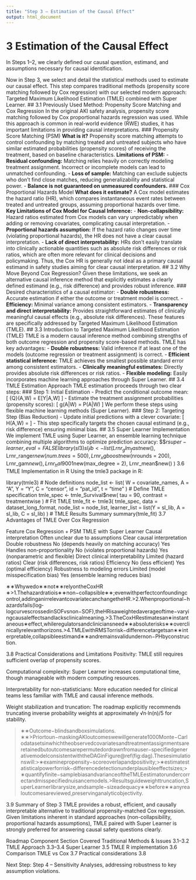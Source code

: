 ```yaml
---
title: "Step 3 – Estimation of the Causal Effect"
output: html_document
---
```


# 3 Estimation of the Causal Effect 

In Steps 1–2, we clearly defined our causal question, estimand, and assumptions necessary for causal identification. 

Now in Step 3, we select and detail the statistical methods used to estimate our causal effect. This step compares traditional methods (propensity score matching followed by Cox regression) with our selected modern approach: Targeted Maximum Likelihood Estimation (TMLE) combined with Super Learner. ## 3.1 Previously Used Method: Propensity Score Matching and Cox Regression In the original AKI safety analysis, propensity score matching followed by Cox proportional hazards regression was used. While this approach is common in real-world evidence (RWE) studies, it has important limitations in providing causal interpretations. ### Propensity Score Matching (PSM) **What is it?** Propensity score matching attempts to control confounding by matching treated and untreated subjects who have similar estimated probabilities (propensity scores) of receiving the treatment, based on baseline characteristics. **Limitations of PSM:** - **Residual confounding:** Matching relies heavily on correctly modeling treatment assignment. Incorrect or incomplete models can lead to unmatched confounding. - **Loss of sample:** Matching can exclude subjects who don't find close matches, reducing generalizability and statistical power. - **Balance is not guaranteed on unmeasured confounders.** ### Cox Proportional Hazards Model **What does it estimate?** A Cox model estimates the hazard ratio (HR), which compares instantaneous event rates between treated and untreated groups, assuming proportional hazards over time. **Key Limitations of Cox Model for Causal Inference:** - **Non-collapsibility:** Hazard ratios estimated from Cox models can vary unpredictably when adding or removing covariates, complicating causal interpretation. - **Proportional hazards assumption:** If the hazard ratio changes over time (violating proportional hazards), the HR does not have a clear causal interpretation. - **Lack of direct interpretability:** HRs don't easily translate into clinically actionable quantities such as absolute risk differences or risk ratios, which are often more relevant for clinical decisions and policymaking. Thus, the Cox HR is generally not ideal as a primary causal estimand in safety studies aiming for clear causal interpretation. ## 3.2 Why Move Beyond Cox Regression? Given these limitations, we seek an alternative causal inference method that explicitly estimates a clearly defined estimand (e.g., risk difference) and provides robust inference. ### Desired characteristics of a causal estimator: - **Double robustness:** Accurate estimation if either the outcome or treatment model is correct. - **Efficiency:** Minimal variance among consistent estimators. - **Transparency and direct interpretability:** Provides straightforward estimates of clinically meaningful causal effects (e.g., absolute risk differences). These features are specifically addressed by Targeted Maximum Likelihood Estimation (TMLE). ## 3.3 Introduction to Targeted Maximum Likelihood Estimation (TMLE) TMLE is a modern causal inference method combining strengths of both outcome regression and propensity score-based methods. TMLE has key advantages: - **Double robustness:** Valid inference if at least one of the models (outcome regression or treatment assignment) is correct. - **Efficient statistical inference:** TMLE achieves the smallest possible standard error among consistent estimators. - **Clinically meaningful estimates:** Directly provides absolute risk differences or risk ratios. - **Flexible modeling:** Easily incorporates machine learning approaches through Super Learner. ## 3.4 TMLE Estimation Approach TMLE estimation proceeds through two clear steps: ### Step 1: Initial Estimation - Predict the conditional outcome mean: \[ \bar{Q}(A,W) = E[Y|A,W] \] - Estimate the treatment assignment probabilities (propensity scores): \[ g(A|W) = P(A|W) \] We perform these steps using flexible machine learning methods (Super Learner). ### Step 2: Targeting Step (Bias Reduction) - Update initial predictions with a clever covariate: \[ H(A,W) = \frac{I(A=a)}{g(A|W)} \] - This step specifically targets the chosen causal estimand (e.g., risk difference) ensuring minimal bias. ## 3.5 Super Learner Implementation We implement TMLE using Super Learner, an ensemble learning technique combining multiple algorithms to optimize prediction accuracy: $$${r super-learner, eval=FALSE} library(sl3) sl_lib <- list( Lrnr_glm_fast$new(), Lrnr_ranger$new(num.trees = 500), Lrnr_xgboost$new(nrounds = 200), Lrnr_gam$new(), Lrnr_hal9001$new(max_degree = 2), Lrnr_mean$new() )
3.6 TMLE Implementation in R
Using the tmle3 package in R:

library(tmle3) # Node definitions node_list <- list( W = covariate_names, A = "A", Y = "Y", C = "censor", id = "pat_id", t = "time" ) # Define TMLE specification tmle_spec <- tmle_Survival$new( tau = 90, contrast = treatmentwise ) # Fit TMLE tmle_fit <- tmle3( tmle_spec, data = dataset_long_format, node_list = node_list, learner_list = list(Y = sl_lib, A = sl_lib, C = sl_lib) ) # TMLE Results Summary summary(tmle_fit)
3.7 Advantages of TMLE Over Cox Regression

Feature	Cox Regression + PSM	TMLE with Super Learner
Causal interpretation	Often unclear due to assumptions	Clear causal interpretation
Double robustness	No (depends heavily on matching accuracy)	Yes
Handles non-proportionality	No (violates proportional hazards)	Yes (nonparametric and flexible)
Direct clinical interpretability	Limited (hazard ratios)	Clear (risk differences, risk ratios)
Efficiency	No (less efficient)	Yes (optimal efficiency)
Robustness to modeling errors	Limited (model misspecification bias)	Yes (ensemble learning reduces bias)


∗∗Whywedo∗∗not∗∗relyontheCoxHR
∗>1.Thehazardratiois∗∗non−collapsible∗∗;evenwithperfectconfoundingcontrol,addinganirrelevantcovariatecanchangetheHR.>2.Whenproportional−hazardsfails(log‐logcurvescrossedinSOFvsnon−SOF),theHRisaweightedaverageoftime−varyingcausaleffectsandlacksclinicalmeaning.>3.TheCoxHRestimatesan∗instantaneous∗effect,whileregulatorsandcliniciansneed∗∗absoluterisks∗∗overclinicallyrelevanthorizons.>4.TMLEwithRMSTorrisk−differencetargetsan∗∗interpretable,collapsibleestimand∗∗andremainsvalidundernon−PHbyconstruction.


3.8 Practical Considerations and Limitations
Positivity: TMLE still requires sufficient overlap of propensity scores.

Computational complexity: Super Learner increases computational time, though manageable with modern computing resources.

Interpretability for non-statisticians: More education needed for clinical teams less familiar with TMLE and causal inference methods.

Weight stabilization and truncation: The roadmap explicitly recommends truncating inverse probability weights at approximately √n·ln(n)/5 for stability.

>∗∗Outcome−blindsandboxsimulations.
∗∗>Priortoun−maskingAKIoutcomeswewillgenerate1000Monte−Carlodatasetsinwhichtheobservedcovariatesandtreatmentassignmentsareretainedbutoutcomesarepermutedordrawnfromauser−specifiedgenerativemodelconsistentwiththeDAGinFigure\@ref(fig:dag).Thesesimulationswill:>∗examinepropensity−scoreoverlapandpositivity;>∗estimatestatisticalpowerforrisk−differencedetectionunderplausibleeffectsizes;>∗quantifyfinite−samplebiasandvarianceoftheTMLEestimatorundercorrectandmisspecifiednuisancemodels.>Resultsguideweighttruncation,SuperLearnerlibrarysize,andsample−sizeadequacy∗∗before∗∗anyrealoutcomesareviewed,preservinganalyticobjectivity.


3.9 Summary of Step 3
TMLE provides a robust, efficient, and causally interpretable alternative to traditional propensity-matched Cox regression. Given limitations inherent in standard approaches (non-collapsibility, proportional hazards assumptions), TMLE paired with Super Learner is strongly preferred for answering causal safety questions clearly.

Roadmap Component	Section Covered
Traditional Methods & Issues	3.1–3.2
TMLE Approach	3.3–3.4
Super Learner	3.5
TMLE R implementation	3.6
Comparison TMLE vs Cox	3.7
Practical considerations	3.8

Next Step: Step 4 – Sensitivity Analyses, addressing robustness to key assumption violations.
